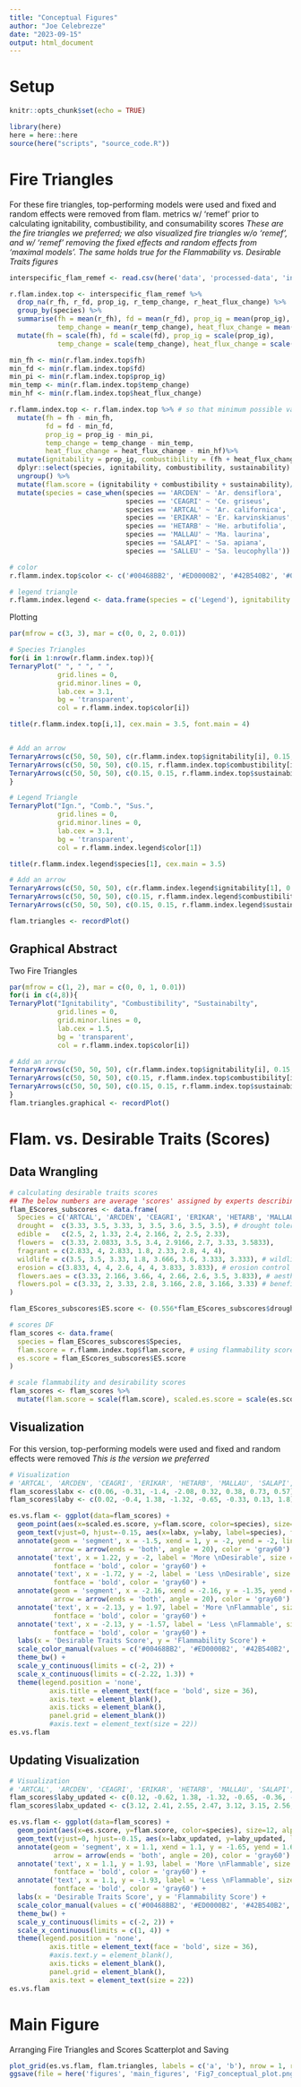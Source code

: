 ```yaml
---
title: "Conceptual Figures"
author: "Joe Celebrezze"
date: "2023-09-15"
output: html_document
---
```

# Setup
```r
knitr::opts_chunk$set(echo = TRUE)

library(here)
here = here::here
source(here("scripts", "source_code.R"))
```

# Fire Triangles
For these fire triangles, top-performing models were used and fixed and random effects were removed from flam. metrics w/ 'remef' prior to calculating ignitability, combustibility, and consumability scores
*These are the fire triangles we preferred; we also visualized fire triangles w/o 'remef', and w/ 'remef' removing the fixed effects and random effects from 'maximal models'. The same holds true for the Flammability vs. Desirable Traits figures*
```r
interspecific_flam_remef <- read.csv(here('data', 'processed-data', 'interspecific_flam_remef.csv'))

r.flam.index.top <- interspecific_flam_remef %>% 
  drop_na(r_fh, r_fd, prop_ig, r_temp_change, r_heat_flux_change) %>% 
  group_by(species) %>% 
  summarise(fh = mean(r_fh), fd = mean(r_fd), prop_ig = mean(prop_ig),
            temp_change = mean(r_temp_change), heat_flux_change = mean(r_heat_flux_change)) %>% 
  mutate(fh = scale(fh), fd = scale(fd), prop_ig = scale(prop_ig),
            temp_change = scale(temp_change), heat_flux_change = scale(heat_flux_change))

min_fh <- min(r.flam.index.top$fh)
min_fd <- min(r.flam.index.top$fd)
min_pi <- min(r.flam.index.top$prop_ig)
min_temp <- min(r.flam.index.top$temp_change)
min_hf <- min(r.flam.index.top$heat_flux_change)

r.flamm.index.top <- r.flam.index.top %>% # so that minimum possible value is 0, subtracting minimum from each flam. metric
  mutate(fh = fh - min_fh,
         fd = fd - min_fd,
         prop_ig = prop_ig - min_pi,
         temp_change = temp_change - min_temp,
         heat_flux_change = heat_flux_change - min_hf)%>% 
  mutate(ignitability = prop_ig, combustibility = (fh + heat_flux_change + temp_change)/3, sustainability = fd) %>% 
  dplyr::select(species, ignitability, combustibility, sustainability) %>% 
  ungroup() %>% 
  mutate(flam.score = (ignitability + combustibility + sustainability)/ 3) %>% 
  mutate(species = case_when(species == 'ARCDEN' ~ 'Ar. densiflora',
                             species == 'CEAGRI' ~ 'Ce. griseus',
                             species == 'ARTCAL' ~ 'Ar. californica',
                             species == 'ERIKAR' ~ 'Er. karvinskianus',
                             species == 'HETARB' ~ 'He. arbutifolia',
                             species == 'MALLAU' ~ 'Ma. laurina',
                             species == 'SALAPI' ~ 'Sa. apiana',
                             species == 'SALLEU' ~ 'Sa. leucophylla'))

# color
r.flamm.index.top$color <- c('#00468BB2', '#ED0000B2', '#42B540B2', '#0099B4B2', '#925E9FB2', '#AD002AB2', '#ADB6B6B2', '#1B1919B2')

# legend triangle
r.flamm.index.legend <- data.frame(species = c('Legend'), ignitability = c(0.5), combustibility = c(0.5), sustainability = c(0.5), color = c('white'))
```

Plotting
```r
par(mfrow = c(3, 3), mar = c(0, 0, 2, 0.01))

# Species Triangles
for(i in 1:nrow(r.flamm.index.top)){
TernaryPlot(" ", " ", " ",
            grid.lines = 0,
            grid.minor.lines = 0,
            lab.cex = 3.1,
            bg = 'transparent',
            col = r.flamm.index.top$color[i])

title(r.flamm.index.top[i,1], cex.main = 3.5, font.main = 4)


# Add an arrow
TernaryArrows(c(50, 50, 50), c(r.flamm.index.top$ignitability[i], 0.15, 0.15), length = 0.1*r.flamm.index.top$ignitability[i], lwd = 2.3*r.flamm.index.top$ignitability[i], col = "black")
TernaryArrows(c(50, 50, 50), c(0.15, r.flamm.index.top$combustibility[i], 0.15), length = 0.1*r.flamm.index.top$combustibility[i], lwd = 2.3*r.flamm.index.top$combustibility[i], col = "black")
TernaryArrows(c(50, 50, 50), c(0.15, 0.15, r.flamm.index.top$sustainability[i]), length = 0.1*r.flamm.index.top$sustainability[i], lwd = 2.3*r.flamm.index.top$sustainability[i], col = "black")
}

# Legend Triangle
TernaryPlot("Ign.", "Comb.", "Sus.",
            grid.lines = 0,
            grid.minor.lines = 0,
            lab.cex = 3.1,
            bg = 'transparent',
            col = r.flamm.index.legend$color[1])

title(r.flamm.index.legend$species[1], cex.main = 3.5)

# Add an arrow
TernaryArrows(c(50, 50, 50), c(r.flamm.index.legend$ignitability[1], 0.15, 0.15), length = 0.1*r.flamm.index.legend$ignitability[1], lwd = 2.3*r.flamm.index.legend$ignitability[1], col = "black")
TernaryArrows(c(50, 50, 50), c(0.15, r.flamm.index.legend$combustibility[1], 0.15), length = 0.1*r.flamm.index.legend$combustibility[1], lwd = 2.3*r.flamm.index.legend$combustibility[1], col = "black")
TernaryArrows(c(50, 50, 50), c(0.15, 0.15, r.flamm.index.legend$sustainability[1]), length = 0.1*r.flamm.index.legend$sustainability[1], lwd = 2.3*r.flamm.index.legend$sustainability[1], col = "black")

flam.triangles <- recordPlot()
```

## Graphical Abstract 
Two Fire Triangles
```r
par(mfrow = c(1, 2), mar = c(0, 0, 1, 0.01))
for(i in c(4,8)){
TernaryPlot("Ignitability", "Combustibility", "Sustainabilty",
            grid.lines = 0,
            grid.minor.lines = 0,
            lab.cex = 1.5,
            bg = 'transparent',
            col = r.flamm.index.top$color[i])

# Add an arrow
TernaryArrows(c(50, 50, 50), c(r.flamm.index.top$ignitability[i], 0.15, 0.15), length = 0.1*r.flamm.index.top$ignitability[i], lwd = 2*r.flamm.index.top$ignitability[i], col = "black")
TernaryArrows(c(50, 50, 50), c(0.15, r.flamm.index.top$combustibility[i], 0.15), length = 0.1*r.flamm.index.top$combustibility[i], lwd = 2*r.flamm.index.top$combustibility[i], col = "black")
TernaryArrows(c(50, 50, 50), c(0.15, 0.15, r.flamm.index.top$sustainability[i]), length = 0.1*r.flamm.index.top$sustainability[i], lwd = 2*r.flamm.index.top$sustainability[i], col = "black")
}
flam.triangles.graphical <- recordPlot()
```

# Flam. vs. Desirable Traits (Scores)
## Data Wrangling
```r
# calculating desirable traits scores
## The below numbers are average 'scores' assigned by experts describing how well each of the study species aligns with identified desirable plant traits
flam_EScores_subscores <- data.frame(
  Species = c('ARTCAL', 'ARCDEN', 'CEAGRI', 'ERIKAR', 'HETARB', 'MALLAU', 'SALAPI', 'SALLEU'),
  drought =  c(3.33, 3.5, 3.33, 3, 3.5, 3.6, 3.5, 3.5), # drought tolerance
  edible =   c(2.5, 2, 1.33, 2.4, 2.166, 2, 2.5, 2.33),
  flowers =  c(3.33, 2.0833, 3.5, 3.4, 2.9166, 2.7, 3.33, 3.5833),
  fragrant = c(2.833, 4, 2.833, 1.8, 2.33, 2.8, 4, 4),
  wildlife = c(3.5, 3.5, 3.33, 1.8, 3.666, 3.6, 3.333, 3.333), # wildlife benefits
  erosion = c(3.833, 4, 4, 2.6, 4, 4, 3.833, 3.833), # erosion control
  flowers.aes = c(3.33, 2.166, 3.66, 4, 2.66, 2.6, 3.5, 3.833), # aesthetics of flowers
  flowers.pol = c(3.33, 2, 3.33, 2.8, 3.166, 2.8, 3.166, 3.33) # benefits of flowers to pollinators
)  

flam_EScores_subscores$ES.score <- (0.556*flam_EScores_subscores$drought + 0.222*flam_EScores_subscores$edible + 0.074*flam_EScores_subscores$flowers + 0.037*flam_EScores_subscores$fragrant + 0.111*flam_EScores_subscores$wildlife) # the following score was calculated based on the % of survey responses that highly rated a given desirable trait

# scores DF
flam_scores <- data.frame(
  species = flam_EScores_subscores$Species,
  flam.score = r.flamm.index.top$flam.score, # using flammability scores calculated from above
  es.score = flam_EScores_subscores$ES.score
)

# scale flammability and desirability scores
flam_scores <- flam_scores %>% 
  mutate(flam.score = scale(flam.score), scaled.es.score = scale(es.score))
```

## Visualization
For this version, top-performing models were used and fixed and random effects were removed
*This is the version we preferred*
```r
# Visualization
# 'ARTCAL', 'ARCDEN', 'CEAGRI', 'ERIKAR', 'HETARB', 'MALLAU', 'SALAPI', 'SALLEU'
flam_scores$labx <- c(0.06, -0.31, -1.4, -2.08, 0.32, 0.38, 0.73, 0.57)
flam_scores$laby <- c(0.02, -0.4, 1.38, -1.32, -0.65, -0.33, 0.13, 1.8)

es.vs.flam <- ggplot(data=flam_scores) +
  geom_point(aes(x=scaled.es.score, y=flam.score, color=species), size=12, alpha=0.75) + 
  geom_text(vjust=0, hjust=-0.15, aes(x=labx, y=laby, label=species), fontface = 'bold', size = 12) +
  annotate(geom = 'segment', x = -1.5, xend = 1, y = -2, yend = -2, linewidth = 2,
           arrow = arrow(ends = 'both', angle = 20), color = 'gray60') + # desirability score arrow
  annotate('text', x = 1.22, y = -2, label = 'More \nDesirable', size = 9,
           fontface = 'bold', color = 'gray60') +
  annotate('text', x = -1.72, y = -2, label = 'Less \nDesirable', size = 9,
           fontface = 'bold', color = 'gray60') +
  annotate(geom = 'segment', x = -2.16, xend = -2.16, y = -1.35, yend = 1.75, linewidth = 2,
           arrow = arrow(ends = 'both', angle = 20), color = 'gray60') + # flammability score arrow
  annotate('text', x = -2.13, y = 1.97, label = 'More \nFlammable', size = 9,
           fontface = 'bold', color = 'gray60') +
  annotate('text', x = -2.13, y = -1.57, label = 'Less \nFlammable', size = 9,
           fontface = 'bold', color = 'gray60') +
  labs(x = 'Desirable Traits Score', y = 'Flammability Score') +
  scale_color_manual(values = c('#00468BB2', '#ED0000B2', '#42B540B2', '#0099B4B2', '#925E9FB2', '#AD002AB2', '#ADB6B6B2', '#1B1919B2')) +
  theme_bw() +
  scale_y_continuous(limits = c(-2, 2)) +
  scale_x_continuous(limits = c(-2.22, 1.3)) +
  theme(legend.position = 'none',
          axis.title = element_text(face = 'bold', size = 36),
          axis.text = element_blank(),
          axis.ticks = element_blank(),
          panel.grid = element_blank())
          #axis.text = element_text(size = 22))
es.vs.flam
```

## Updating Visualization
```r
# Visualization
# 'ARTCAL', 'ARCDEN', 'CEAGRI', 'ERIKAR', 'HETARB', 'MALLAU', 'SALAPI', 'SALLEU'
flam_scores$laby_updated <- c(0.12, -0.62, 1.38, -1.32, -0.65, -0.36, -0.18, 1.8)
flam_scores$labx_updated <- c(3.12, 2.41, 2.55, 2.47, 3.12, 3.15, 2.56, 2.85)

es.vs.flam <- ggplot(data=flam_scores) +
  geom_point(aes(x=es.score, y=flam.score, color=species), size=12, alpha=0.75) + 
  geom_text(vjust=0, hjust=-0.15, aes(x=labx_updated, y=laby_updated, label=species), fontface = 'bold', size = 12) +
  annotate(geom = 'segment', x = 1.1, xend = 1.1, y = -1.65, yend = 1.65, linewidth = 2,
           arrow = arrow(ends = 'both', angle = 20), color = 'gray60') + # flammability score arrow
  annotate('text', x = 1.1, y = 1.93, label = 'More \nFlammable', size = 9,
           fontface = 'bold', color = 'gray60') +
  annotate('text', x = 1.1, y = -1.93, label = 'Less \nFlammable', size = 9,
           fontface = 'bold', color = 'gray60') +
  labs(x = 'Desirable Traits Score', y = 'Flammability Score') +
  scale_color_manual(values = c('#00468BB2', '#ED0000B2', '#42B540B2', '#0099B4B2', '#925E9FB2', '#AD002AB2', '#ADB6B6B2', '#1B1919B2')) +
  theme_bw() +
  scale_y_continuous(limits = c(-2, 2)) +
  scale_x_continuous(limits = c(1, 4)) +
  theme(legend.position = 'none',
          axis.title = element_text(face = 'bold', size = 36),
          #axis.text.y = element_blank(),
          axis.ticks = element_blank(),
          panel.grid = element_blank(),
          axis.text = element_text(size = 22))
es.vs.flam
```


# Main Figure
Arranging Fire Triangles and Scores Scatterplot and Saving
```r
plot_grid(es.vs.flam, flam.triangles, labels = c('a', 'b'), nrow = 1, rel_widths = c(2.5, 2), label_size = 50, greedy = F)
ggsave(file = here('figures', 'main_figures', 'Fig7_conceptual_plot.png'), height = 10, width = 25)
```

